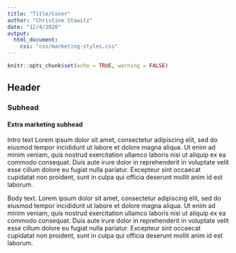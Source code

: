```yaml
---
title: "Title/Cover"
author: "Christine Stawitz"
date: "12/4/2020"
output: 
  html_document:
    css: "css/marketing-styles.css"
---
```


```r
knitr::opts_chunk$set(echo = TRUE, warning = FALSE)
```

## Header

### Subhead

<h4> Extra marketing subhead </h4>

<p2> Intro text Lorem ipsum dolor sit amet, consectetur adipiscing elit, sed do eiusmod tempor incididunt ut labore et dolore magna aliqua. Ut enim ad minim veniam, quis nostrud exercitation ullamco laboris nisi ut aliquip ex ea commodo consequat. Duis aute irure dolor in reprehenderit in voluptate velit esse cillum dolore eu fugiat nulla pariatur. Excepteur sint occaecat cupidatat non proident, sunt in culpa qui officia deserunt mollit anim id est laborum. </p2>

<p1>
Body text. Lorem ipsum dolor sit amet, consectetur adipiscing elit, sed do eiusmod tempor incididunt ut labore et dolore magna aliqua. Ut enim ad minim veniam, quis nostrud exercitation ullamco laboris nisi ut aliquip ex ea commodo consequat. Duis aute irure dolor in reprehenderit in voluptate velit esse cillum dolore eu fugiat nulla pariatur. Excepteur sint occaecat cupidatat non proident, sunt in culpa qui officia deserunt mollit anim id est laborum.
</p1>
